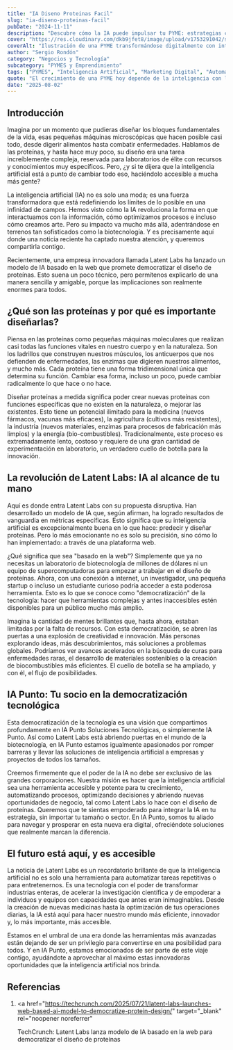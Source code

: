 ```yaml
---
title: "IA Diseno Proteinas Facil"
slug: "ia-diseno-proteinas-facil"
pubDate: "2024-11-11"
description: "Descubre cómo la IA puede impulsar tu PYME: estrategias concretas de marketing, automatización y datos para aumentar ventas."
cover: "https://res.cloudinary.com/dkb9jfet8/image/upload/v1753291042/small-business_kk56r6.jpg"
coverAlt: "Ilustración de una PYME transformándose digitalmente con inteligencia artificial."
author: "Sergio Rondón"
category: "Negocios y Tecnología"
subcategory: "PYMES y Emprendimiento"
tags: ["PYMES", "Inteligencia Artificial", "Marketing Digital", "Automatización", "Ventas"]
quote: "El crecimiento de una PYME hoy depende de la inteligencia con la que se aplican datos, IA y estrategia. — Sergio Rondón"
date: "2025-08-02"
---
```




<h2 id="introduccion">Introducción</h2>

Imagina por un momento que pudieras diseñar los bloques fundamentales de la vida, esas pequeñas máquinas microscópicas que hacen posible casi todo, desde digerir alimentos hasta combatir enfermedades. Hablamos de las proteínas, y hasta hace muy poco, su diseño era una tarea increíblemente compleja, reservada para laboratorios de élite con recursos y conocimientos muy específicos. Pero, ¿y si te dijera que la inteligencia artificial está a punto de cambiar todo eso, haciéndolo accesible a mucha más gente?

La inteligencia artificial (IA) no es solo una moda; es una fuerza transformadora que está redefiniendo los límites de lo posible en una infinidad de campos. Hemos visto cómo la IA revoluciona la forma en que interactuamos con la información, cómo optimizamos procesos e incluso cómo creamos arte. Pero su impacto va mucho más allá, adentrándose en terrenos tan sofisticados como la biotecnología. Y es precisamente aquí donde una noticia reciente ha captado nuestra atención, y queremos compartirla contigo.

Recientemente, una empresa innovadora llamada Latent Labs ha lanzado un modelo de IA basado en la web que promete democratizar el diseño de proteínas. Esto suena un poco técnico, pero permítenos explicarlo de una manera sencilla y amigable, porque las implicaciones son realmente enormes para todos.

<h2 id="que-son-las-proteinas-y-por-que-es-importante-disenarlas">
  ¿Qué son las proteínas y por qué es importante diseñarlas?
</h2>

Piensa en las proteínas como pequeñas máquinas moleculares que realizan casi todas las funciones vitales en nuestro cuerpo y en la naturaleza. Son los ladrillos que construyen nuestros músculos, los anticuerpos que nos defienden de enfermedades, las enzimas que digieren nuestros alimentos, y mucho más. Cada proteína tiene una forma tridimensional única que determina su función. Cambiar esa forma, incluso un poco, puede cambiar radicalmente lo que hace o no hace.

Diseñar proteínas a medida significa poder crear nuevas proteínas con funciones específicas que no existen en la naturaleza, o mejorar las existentes. Esto tiene un potencial ilimitado para la medicina (nuevos fármacos, vacunas más eficaces), la agricultura (cultivos más resistentes), la industria (nuevos materiales, enzimas para procesos de fabricación más limpios) y la energía (bio-combustibles). Tradicionalmente, este proceso es extremadamente lento, costoso y requiere de una gran cantidad de experimentación en laboratorio, un verdadero cuello de botella para la innovación.

<h2 id="la-revolucion-de-latent-labs-ia-al-alcance-de-tu-mano">
  La revolución de Latent Labs: IA al alcance de tu mano
</h2>

Aquí es donde entra Latent Labs con su propuesta disruptiva. Han desarrollado un modelo de IA que, según afirman, ha logrado resultados de vanguardia en métricas específicas. Esto significa que su inteligencia artificial es excepcionalmente buena en lo que hace: predecir y diseñar proteínas. Pero lo más emocionante no es solo su precisión, sino cómo lo han implementado: a través de una plataforma web.

¿Qué significa que sea "basado en la web"? Simplemente que ya no necesitas un laboratorio de biotecnología de millones de dólares ni un equipo de supercomputadoras para empezar a trabajar en el diseño de proteínas. Ahora, con una conexión a internet, un investigador, una pequeña startup o incluso un estudiante curioso podría acceder a esta poderosa herramienta. Esto es lo que se conoce como "democratización" de la tecnología: hacer que herramientas complejas y antes inaccesibles estén disponibles para un público mucho más amplio.

Imagina la cantidad de mentes brillantes que, hasta ahora, estaban limitadas por la falta de recursos. Con esta democratización, se abren las puertas a una explosión de creatividad e innovación. Más personas explorando ideas, más descubrimientos, más soluciones a problemas globales. Podríamos ver avances acelerados en la búsqueda de curas para enfermedades raras, el desarrollo de materiales sostenibles o la creación de biocombustibles más eficientes. El cuello de botella se ha ampliado, y con él, el flujo de posibilidades.

<h2 id="ia-punto-tu-socio-en-la-democratizacion-tecnologica">
  IA Punto: Tu socio en la democratización tecnológica
</h2>

Esta democratización de la tecnología es una visión que compartimos profundamente en IA Punto Soluciones Tecnológicas, o simplemente IA Punto. Así como Latent Labs está abriendo puertas en el mundo de la biotecnología, en IA Punto estamos igualmente apasionados por romper barreras y llevar las soluciones de inteligencia artificial a empresas y proyectos de todos los tamaños.

Creemos firmemente que el poder de la IA no debe ser exclusivo de las grandes corporaciones. Nuestra misión es hacer que la inteligencia artificial sea una herramienta accesible y potente para tu crecimiento, automatizando procesos, optimizando decisiones y abriendo nuevas oportunidades de negocio, tal como Latent Labs lo hace con el diseño de proteínas. Queremos que te sientas empoderado para integrar la IA en tu estrategia, sin importar tu tamaño o sector. En IA Punto, somos tu aliado para navegar y prosperar en esta nueva era digital, ofreciéndote soluciones que realmente marcan la diferencia.

<h2 id="el-futuro-esta-aqui-y-es-accesible">
  El futuro está aquí, y es accesible
</h2>

La noticia de Latent Labs es un recordatorio brillante de que la inteligencia artificial no es solo una herramienta para automatizar tareas repetitivas o para entretenernos. Es una tecnología con el poder de transformar industrias enteras, de acelerar la investigación científica y de empoderar a individuos y equipos con capacidades que antes eran inimaginables. Desde la creación de nuevas medicinas hasta la optimización de tus operaciones diarias, la IA está aquí para hacer nuestro mundo más eficiente, innovador y, lo más importante, más accesible.

Estamos en el umbral de una era donde las herramientas más avanzadas están dejando de ser un privilegio para convertirse en una posibilidad para todos. Y en IA Punto, estamos emocionados de ser parte de este viaje contigo, ayudándote a aprovechar al máximo estas innovadoras oportunidades que la inteligencia artificial nos brinda.

<h2 id="referencias">Referencias</h2>

1. <a
     href="https://techcrunch.com/2025/07/21/latent-labs-launches-web-based-ai-model-to-democratize-protein-design/"
     target="_blank"
     rel="noopener noreferrer"
   >
     TechCrunch: Latent Labs lanza modelo de IA basado en la web para
     democratizar el diseño de proteínas
   </a>
